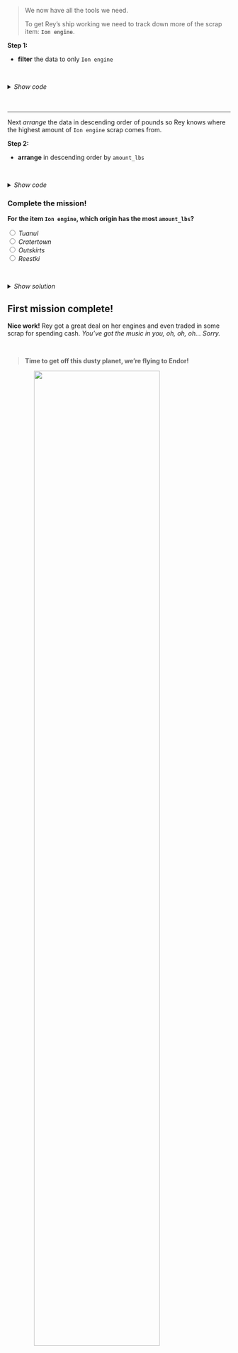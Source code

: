 
> We now have all the tools we need. 
>
> To get Rey's ship working we need to track down more of the scrap item: __`Ion engine`__. 

__Step 1:__

- __filter__ the data to only `Ion engine`

<br>

<details>
<summary class = "btn_code_blue">_Show code_</summary>
<p>
```r
# Grab only the items named "Ion engine"
scrap_pounds <- filter(scrap_pounds, item == "Ion engine")
```
</p>
</details>

<br><br>
<hr class="hr2">

Next _arrange_ the data in descending order of pounds so Rey knows where the highest amount of `Ion engine` scrap comes from. 

__Step 2:__

- __arrange__ in descending order by `amount_lbs`

<br>

<details>
<summary class="btn_code_blue"> _Show code_ </summary>
<p>
```r
# Arrange data
scrap_pounds <- arrange(scrap_pounds, desc(amount_lbs))

# Return the origin of the highest amount_lbs of scrap
head(scrap_pounds, 1)

# Plot the total amount_lbs by origin
ggplot(scrap_pounds, aes(x = origin, y = amount_lbs)) + 
  geom_col()
```
</p>
</details>

<div class="quiz">
### Complete the mission! {-}

__For the item `Ion engine`, which origin has the most `amount_lbs`?__

<input type="radio" name="ion"> _Tuanul_              <br> 
<input type="radio" name="ion"> _Cratertown_          <br> 
<input type="radio" name="ion"> _Outskirts_           <br> 
<input type="radio" name="ion"> _Reestki_             <br> 

<br>

<details>
<summary class = "btn_code">_Show solution_</summary>
<p>
<i class="fa fa-check" aria-hidden="true" style="color: green;"></i> `Cratertown`  

_Yes!! You receive the ship parts to repair Rey's Millennium Falcon. Onward!_
</p>
</details></div>

<div style="clear: both;"> </div>


## First mission complete! {-}
__Nice work!__ Rey got a great deal on her engines and even traded in some scrap for spending cash. _You've got the music in you, oh, oh, oh... Sorry._

<br>

> __Time to get off this dusty planet, we're flying to Endor!__ 

![](../images/blast_off_ship_jakku.gif){style="margin-left: 12%; width: 75%;"}

<br>
